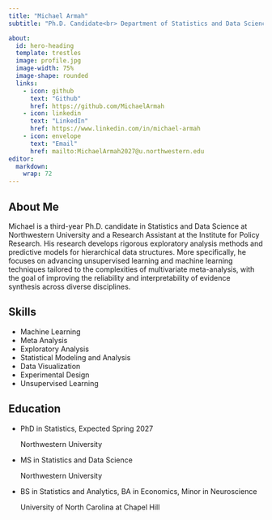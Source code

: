 ```yaml
---
title: "Michael Armah"
subtitle: "Ph.D. Candidate<br> Department of Statistics and Data Science,<br> Northwestern University"

about:
  id: hero-heading
  template: trestles
  image: profile.jpg
  image-width: 75%
  image-shape: rounded
  links: 
    - icon: github
      text: "Github"
      href: https://github.com/MichaelArmah
    - icon: linkedin
      text: "LinkedIn"
      href: https://www.linkedin.com/in/michael-armah
    - icon: envelope
      text: "Email"
      href: mailto:MichaelArmah2027@u.northwestern.edu
editor: 
  markdown: 
    wrap: 72
---
```


## About Me

Michael is a third-year Ph.D. candidate in Statistics and Data Science
at Northwestern University and a Research Assistant at the Institute for
Policy Research. His research develops rigorous exploratory analysis
methods and predictive models for hierarchical data structures. More
specifically, he focuses on advancing unsupervised learning and machine
learning techniques tailored to the complexities of multivariate
meta-analysis, with the goal of improving the reliability and
interpretability of evidence synthesis across diverse disciplines.

## Skills

-   Machine Learning
-   Meta Analysis
-   Exploratory Analysis
-   Statistical Modeling and Analysis
-   Data Visualization
-   Experimental Design
-   Unsupervised Learning

## Education

<ul class="ul-edu fa-ul">

<li>

<i class="fa-li fa fa-graduation-cap"></i>

::: description
<p class="course">

PhD in Statistics, Expected Spring 2027

</p>

<p class="institution">

Northwestern University

</p>
:::

</li>

<li>

<i class="fa-li fa fa-graduation-cap"></i>

::: description
<p class="course">

MS in Statistics and Data Science

</p>

<p class="institution">

Northwestern University

</p>
:::

</li>

<li>

<i class="fa-li fa fa-graduation-cap"></i>

::: description
<p class="course">

BS in Statistics and Analytics, BA in Economics, Minor in Neuroscience

</p>

<p class="institution">

University of North Carolina at Chapel Hill

</p>
:::

</li>

</ul>
